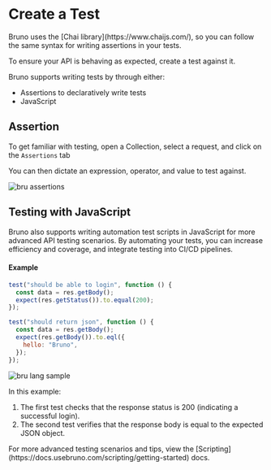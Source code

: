
# Create a Test

<Callout emoji="">
  Bruno uses the [Chai library](https://www.chaijs.com/), so you can follow the same syntax for writing
  assertions in your tests.
</Callout>

To ensure your API is behaving as expected, create a test against it.

Bruno supports writing tests by through either:

- Assertions to declaratively write tests
- JavaScript

## Assertion

To get familiar with testing, open a Collection, select a request, and click on the `Assertions` tab

You can then dictate an expression, operator, and value to test against.

![bru assertions](/screenshots/get-started/bruno-basics/create_test/bru_test_assert.webp)

## Testing with JavaScript

Bruno also supports writing automation test scripts in JavaScript for more advanced API testing scenarios. By automating your tests, you can increase efficiency and coverage, and integrate testing into CI/CD pipelines.

#### Example

```js copy
test("should be able to login", function () {
  const data = res.getBody();
  expect(res.getStatus()).to.equal(200);
});

test("should return json", function () {
  const data = res.getBody();
  expect(res.getBody()).to.eql({
    hello: "Bruno",
  });
});
```

![bru lang sample](/screenshots/test-script.webp)

In this example:

1. The first test checks that the response status is 200 (indicating a successful login).
2. The second test verifies that the response body is equal to the expected JSON object.

<Callout emoji="">
  For more advanced testing scenarios and tips, view the
  [Scripting](https://docs.usebruno.com/scripting/getting-started) docs.
</Callout>
